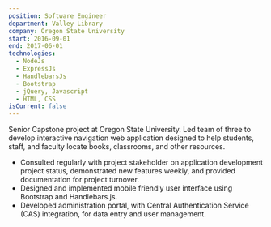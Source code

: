 ```yaml
---
position: Software Engineer
department: Valley Library
company: Oregon State University
start: 2016-09-01
end: 2017-06-01
technologies:
  - NodeJs
  - ExpressJs
  - HandlebarsJs
  - Bootstrap
  - jQuery, Javascript
  - HTML, CSS
isCurrent: false
---
```


Senior Capstone project at Oregon State University. Led team of three to develop interactive navigation web application designed to help students, staff, and faculty locate books, classrooms, and other resources.

- Consulted regularly with project stakeholder on application development project status, demonstrated new features weekly, and provided documentation for project turnover.
- Designed and implemented mobile friendly user interface using Bootstrap and Handlebars.js.
- Developed administration portal, with Central Authentication Service (CAS) integration, for data entry and user management.
